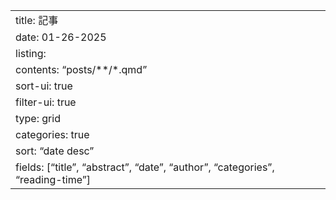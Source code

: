 ---
title: 記事
date: 01-26-2025
listing:
  contents: "posts/**/*.qmd"
  sort-ui: true
  filter-ui: true
  type: grid
  categories: true
  sort: "date desc"
  fields: ["title", "abstract", "date", "author", "categories", "reading-time"]
---